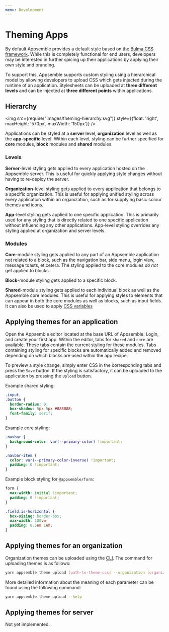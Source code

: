 ```yaml
---
menu: Development
---
```


# Theming Apps

By default Appsemble provides a default style based on the [Bulma CSS framework](bulma). While this
is completely functional for end users, developers may be interested in further spicing up their
applications by applying their own style and branding.

To support this, Appsemble supports custom styling using a hierarchical model by allowing developers
to upload CSS which gets injected during the runtime of an application. Stylesheets can be uploaded
at **three different levels** and can be injected at **three different points** within applications.

## Hierarchy

<img
  src={require("images/theming-hierarchy.svg")}
  style={{float: 'right',  maxHeight: '570px', maxWidth: '150px'}}
/>

Applications can be styled at a **server** level, **organization** level as well as the
**app-specific** level.
Within each level, styling can be further specified for **core** modules, **block** modules and
**shared** modules.

### Levels

**Server**-level styling gets applied to every application hosted on the Appsemble server. This is
useful for quickly applying style changes without having to re-deploy the server.

**Organization**-level styling gets applied to every application that belongs to a specific
organization. This is useful for applying unified styling across every application within an
organization, such as for supplying basic colour themes and icons.

**App**-level styling gets applied to one specific application. This is primarily used for any
styling that is directly related to one specific application without influencing any other
applications. App-level styling overrides any styling applied at organization and server levels.

### Modules

**Core**-module styling gets applied to any part of an Appsemble application not related to a block,
such as the navigation bar, side menu, login view, message toasts, et cetera. The styling applied to
the core modules _do not_ get applied to blocks.

**Block**-module styling gets applied to a specific block.

**Shared**-module styling gets applied to each individual block as well as the Appsemble core
modules. This is useful for applying styles to elements that can appear in both the core modules as
well as blocks, such as input fields. It can also be used to apply [CSS variables](css-variables)

## Applying themes for an application

Open the Appsemble editor located at the base URL of Appsemble. Login, and create your first app.
Within the editor, tabs for `shared` and `core` are available. These tabs contain the current
styling for these modules. Tabs containing styling for specific blocks are automatically added and
removed depending on which blocks are used within the app recipe.

To preview a style change, simply enter CSS in the corresponding tabs and press the `Save` button.
If the styling is satisfactory, it can be uploaded to the application by pressing the `Upload`
button.

Example shared styling:

```css
.input,
.button {
  border-radius: 0;
  box-shadow: 5px 5px #888888;
  font-family: serif;
}
```

Example core styling:

```css
.navbar {
  background-color: var(--primary-color) !important;
}

.navbar-item {
  color: var(--primary-color-inverse) !important;
  padding: 0 !important;
}
```

Example block styling for `@appsemble/form`:

```css
form {
  max-width: initial !important;
  padding: 0 !important;
}

.field.is-horizontal {
  box-sizing: border-box;
  max-width: 100vw;
  padding: 0.5em 1em;
}
```

## Applying themes for an organization

Organization themes can be uploaded using the [CLI](cli).
The command for uploading themes is as follows:

```sh
yarn appsemble theme upload [path-to-theme-css] --organization [organization-id] [--shared|--core|--block @organization/blockname]
```

More detailed information about the meaning of each parameter can be found using the following
command:

```sh
yarn appsemble theme upload --help
```

## Applying themes for server

Not yet implemented. <!-- XXX -->

[bulma]: https://bulma.io/
[cli]: ../packages/cli
[css-variables]: https://developer.mozilla.org/en-US/docs/Web/CSS/Using_CSS_variables
